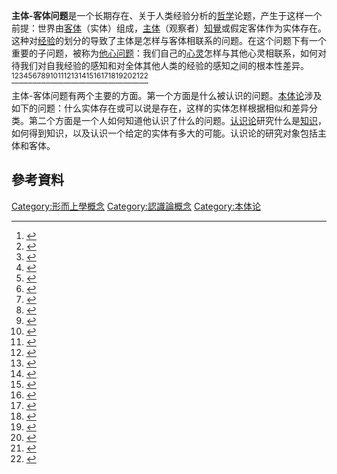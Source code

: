 '''主体-客体问题'''是一个长期存在、关于人类经验分析的[[哲学|哲学]]论题，产生于这样一个前提：世界由[[客体|客体]]（实体）组成，[[主体|主体]]（观察者）[[感知|知覺]]或假定客体作为实体存在。这种对[[经验|经验]]的划分的导致了主体是怎样与客体相联系的问题。在这个问题下有一个重要的子问题，被称为[[他心问题|他心问题]]：我们自己的[[心灵|心灵]]怎样与其他心灵相联系，如何对待我们对自我经验的感知和对全体其他人类的经验的感知之间的根本性差异。<ref>{{cite web|url=https://www.depts.ttu.edu/education/our-people/Faculty/additional_pages/duemer/epsy_5382_class_materials/Subjectivity-and-objectivity.pdf|title=Subjectivity and Objectivity: An Objective Inquiry|author=Denis Charles Phillips|date=1990|archiveurl=https://web.archive.org/web/20210624201249/https://www.depts.ttu.edu/education/our-people/Faculty/additional_pages/duemer/epsy_5382_class_materials/Subjectivity-and-objectivity.pdf|archivedate=2021-06-24|deadurl=no|access-date=2021-06-19}}</ref><ref>{{cite web|url=https://www.qualitative-research.net/index.php/fqs/article/download/829/1801|title=Subjectivity and Objectivity in Qualitative Methodology|author=Carl Ratner|date=2002|archiveurl=https://web.archive.org/web/20200106111837/http://www.qualitative-research.net/index.php/fqs/article/download/829/1801|archivedate=2020-01-06|deadurl=no|access-date=2021-06-19}}</ref><ref>{{cite web|url=https://philpapers.org/archive/RAIOOV.pdf|title=Objectivity/Subjectivity of Values|author=Jason Raibley|date=2013|archiveurl=https://web.archive.org/web/20180719151638/https://philpapers.org/archive/RAIOOV.pdf|archivedate=2018|deadurl=no}}</ref><ref>{{cite web|url=https://neuroaestheticsnet.files.wordpress.com/2011/06/tatarkiewicz-19631.pdf|title=Objectivity and Subjectivity in the History of Aesthetics|author=Wladyslaw Tatarkiewicz|date=1963|archiveurl=https://web.archive.org/web/20170810190311/https://neuroaestheticsnet.files.wordpress.com/2011/06/tatarkiewicz-19631.pdf|archivedate=2017|deadurl=no}}</ref><ref>{{cite web|url=http://people.math.harvard.edu/~mazur/papers/Combined.Objectivity.pdf|title=Objectivity and Subjectivity|publisher=Harvard University|date=2019|archiveurl=https://web.archive.org/web/20210531000248/http://people.math.harvard.edu/~mazur/papers/Combined.Objectivity.pdf|archivedate=2021|deadurl=no}}</ref><ref>{{cite web|url=https://www.philosophie.uni-hamburg.de/philosophisches-seminar/personen/oliva-cordoba-michael/material/oc-subjective-objective-20180704.pdf|title=Subjectivity and Objectivity|author=Michael Oliva Córdoba|date=2018|archiveurl=https://web.archive.org/web/20210417213330/https://www.philosophie.uni-hamburg.de/philosophisches-seminar/personen/oliva-cordoba-michael/material/oc-subjective-objective-20180704.pdf|archivedate=2021|deadurl=no}}</ref><ref>{{cite web|url=https://core.ac.uk/download/pdf/6305766.pdf|title=Fairness, Justice, Subjectivity, Objectivity and Goal Congruence in Management Control Systems|publisher=University of Navarra|date=2011|archiveurl=https://web.archive.org/web/20171205085622/https://core.ac.uk/download/pdf/6305766.pdf|archivedate=2017|deadurl=no}}</ref><ref>{{cite web|url=http://wiredspace.wits.ac.za/bitstream/handle/10539/25560/File%2008.%20Symposium%201962-63-On%20objectivity.%20pp.%2027-30.pdf|title=On Objectivity, Subjectivity and Relativity in the Writing of History|author=Floris Albertus van Jaarsveld|date=1963|access-date=2021-06-19|archive-date=2021-06-24|archive-url=https://web.archive.org/web/20210624201205/http://wiredspace.wits.ac.za/bitstream/handle/10539/25560/File%2008.%20Symposium%201962-63-On%20objectivity.%20pp.%2027-30.pdf}}</ref><ref>{{cite web|url=https://www.aclweb.org/anthology/P08-2004.pdf|title=Dimensions of Subjectivity in Natural Language|author=Wei Chen|date=2008|access-date=2021-06-19|archive-date=2021-06-24|archive-url=https://web.archive.org/web/20210624200608/https://www.aclweb.org/anthology/P08-2004.pdf}}</ref><ref>{{cite web|url=http://eprints.lse.ac.uk/88109/7/bcy054.pdf|title=Why We Should Stop Talking About Objectivity and Subjectivity in Social Work|publisher=British Journal of Social Work|date=2019|archiveurl=https://web.archive.org/web/20200507013409/http://eprints.lse.ac.uk/88109/7/bcy054.pdf|archivedate=2020|deadurl=no}}</ref><ref>{{cite web|url=http://www.sociology.org.uk/notes/SocShortcuts_methods13.pdf|title=Objectivity, Subjectivity and Value-Freedom|publisher=ShortCutstv|date=2017|archiveurl=https://web.archive.org/web/20180517070753/http://www.sociology.org.uk/notes/SocShortcuts_methods13.pdf|archivedate=2018|deadurl=no}}</ref><ref>{{cite web|url=https://www.ics.hub.hit-u.ac.jp/research/academic_journal/uploads/7c34acc5ebcd8e921ba2e3687717ccce4a230891.pdf|title=The theory of the knowledge-creating firm: subjectivity, objectivity and synthesis|publisher=Industrial and Corporate Change|date=2005|access-date=2021-06-19|archive-date=2021-06-24|archive-url=https://web.archive.org/web/20210624201016/https://www.ics.hub.hit-u.ac.jp/research/academic_journal/uploads/7c34acc5ebcd8e921ba2e3687717ccce4a230891.pdf}}</ref><ref>{{cite web|url=https://scholarship.law.georgetown.edu/cgi/viewcontent.cgi?article=2133&context=facpub|title=After the Reasonable Man: Getting Over the Subjectivity/Objectivity Question|author=Victoria Nourse|date=2008|access-date=2021-06-19|archive-date=2021-06-24|archive-url=https://web.archive.org/web/20210624201637/https://scholarship.law.georgetown.edu/cgi/viewcontent.cgi?article=2133&context=facpub}}</ref><ref>{{cite web|url=https://oaktrust.library.tamu.edu/bitstream/handle/1969.1/175451/BILLINGS-FINALTHESIS-2020.pdf|title=The Duality of Subjectivity and Objectivity: The Effect on Society|author=Madeline Billings|date=2019|access-date=2021-06-19|archive-date=2021-06-24|archive-url=https://web.archive.org/web/20210624200820/https://oaktrust.library.tamu.edu/bitstream/handle/1969.1/175451/BILLINGS-FINALTHESIS-2020.pdf}}</ref><ref>{{cite web|url=http://philosophy.fudan.edu.cn/_upload/article/files/aa/21/972b300745f99333674ae5179662/6023db6e-1428-4ed0-a019-e8a7d100e045.pdf|title=Taking Subjectivity into Account|author=Lorraine Code|date=2012|access-date=2021-06-19|archive-date=2021-06-24|archive-url=https://web.archive.org/web/20210624201804/http://philosophy.fudan.edu.cn/_upload/article/files/aa/21/972b300745f99333674ae5179662/6023db6e-1428-4ed0-a019-e8a7d100e045.pdf}}</ref><ref>{{cite web|url=https://www.oge.cuhk.edu.hk/oge_media/gef/doc/best_works/1415/CHEUNGNathanTinwing.pdf|title=Finding the Art in Science — An Exploration into the Role of Subjectivity and Imagination in Science|author=Cheung Tinwing|date=2015|access-date=2021-06-19|archive-date=2021-06-24|archive-url=https://web.archive.org/web/20210624201836/https://www.oge.cuhk.edu.hk/oge_media/gef/doc/best_works/1415/CHEUNGNathanTinwing.pdf}}</ref><ref>{{cite web|url=http://web.isanet.org/Web/Conferences/AP%20Hong%20Kong%202016/Archive/429915ac-6512-480d-9277-35bfe9b5d394.pdf|title=Subjectivity and Political Science: Subjective Elements of Political Knowledge|author=LEE Seo Young|date=2016|access-date=2021-06-19|archive-date=2021-06-24|archive-url=https://web.archive.org/web/20210624201244/http://web.isanet.org/Web/Conferences/AP%20Hong%20Kong%202016/Archive/429915ac-6512-480d-9277-35bfe9b5d394.pdf}}</ref><ref>{{cite web|url=https://research.library.fordham.edu/cgi/viewcontent.cgi?article=1017&context=phil_research|title=Subjectivity and Objectivity|author=Patrick Heelan|date=1965|access-date=2021-06-19|archive-date=2021-06-24|archive-url=https://web.archive.org/web/20210624202112/https://research.library.fordham.edu/cgi/viewcontent.cgi?article=1017&context=phil_research}}</ref><ref>{{cite web|url=https://escholarship.org/content/qt0gd4w6z8/qt0gd4w6z8_noSplash_6907710c5f1a8d7591e27d1832231e72.pdf|title=Beauty, Art and Testimony: Subjectivity and Objectivity in Aesthetics|author=Erica Diane Klempner|date=2018|access-date=2021-06-19|archive-date=2021-06-24|archive-url=https://web.archive.org/web/20210624203212/https://escholarship.org/content/qt0gd4w6z8/qt0gd4w6z8_noSplash_6907710c5f1a8d7591e27d1832231e72.pdf}}</ref><ref>{{cite web|url=https://www.banglajol.info/index.php/PP/article/download/36680/24718|title=Science and Subjectivity: Understanding Objectivity of Scientific Knowledge|author=Abdul Mannan|date=2016|access-date=2021-06-19|archive-date=2021-06-24|archive-url=https://web.archive.org/web/20210624202623/https://www.banglajol.info/index.php/PP/article/download/36680/24718}}</ref><ref>{{cite web|url=https://files.osf.io/v1/resources/z6fht/providers/osfstorage/59fc5b1c9ad5a102665bd6cc|title=Valuing subjectivity in journalism: Bias, emotions, and self-interest as tools in arts reporting|author=Phillipa Chong|date=2017}}</ref><ref>{{cite web|url=http://www.stes-apes.med.ulg.ac.be/Documents_electroniques/MET/MET-COM/ELE%20MET-COM%207137.pdf|title=Objectivity and Subjectivity in the Ethnographic Method|author=Allan Hegelund|date=2005|access-date=2021-06-19|archive-date=2021-06-24|archive-url=https://web.archive.org/web/20210624201303/http://www.stes-apes.med.ulg.ac.be/Documents_electroniques/MET/MET-COM/ELE%20MET-COM%207137.pdf}}</ref>

主体-客体问题有两个主要的方面。第一个方面是什么被认识的问题。[[本體論_(哲學)|本体论]]涉及如下的问题：什么实体存在或可以说是存在，这样的实体怎样根据相似和差异分类。第二个方面是一个人如何知道他认识了什么的问题。[[认识论|认识论]]研究什么是[[知识|知识]]，如何得到知识，以及认识一个给定的实体有多大的可能。认识论的研究对象包括主体和客体。

==參考資料==
{{reflist}}

[[Category:形而上學概念|Category:形而上學概念]]
[[Category:認識論概念|Category:認識論概念]]
[[Category:本体论|Category:本体论]]
